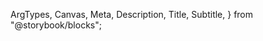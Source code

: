   ArgTypes,
  Canvas,
  Meta,
  Description,
  Title,
  Subtitle,
} from "@storybook/blocks";


<Meta of={BadgeStories} title="Docs" />

<Title of={BadgeStories} />
<Subtitle of={BadgeStories} />
<ComponentDetails />

<Description of={BadgeStories} />

## Default

Badges can contain label, icon, or label and icon. Text wrapping is also included when a `max-width` is applied to the badge.

<Canvas of={BadgeStories.Default} />

## Semantic

<Canvas of={BadgeStories.SemanticVariants} />

## Non-semantic

<Canvas of={BadgeStories.NonSemanticVariants} />

## Fixed edge

The border radius is 0 along the fixed edge of the component. The actual component position is not represented on this page.

<Canvas of={BadgeStories.FixedVariants} />

## Properties

The component accepts the following inputs (properties):

<ArgTypes />

## Tagged releases

<TaggedReleases />
